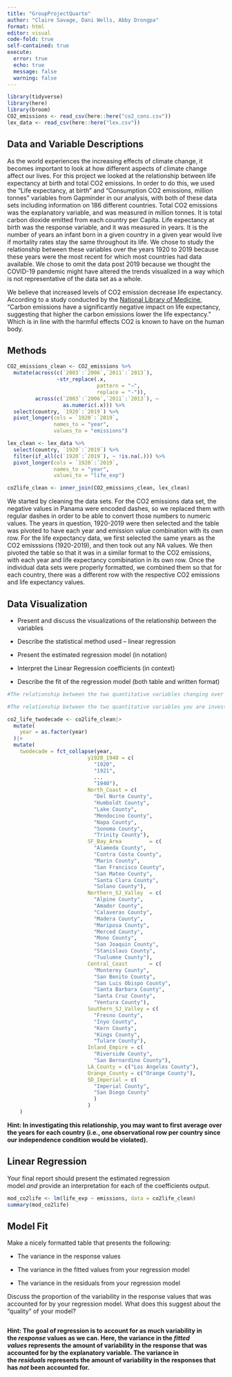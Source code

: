 ```yaml
---
title: "GroupProjectQuarto"
author: "Claire Savage, Dani Wells, Abby Drongpa"
format: html
editor: visual
code-fold: true
self-contained: true
execute: 
  error: true
  echo: true
  message: false
  warning: false
---
```


```r
library(tidyverse)
library(here)
library(broom)
CO2_emissions <- read_csv(here::here("co2_cons.csv"))
lex_data <- read_csv(here::here("lex.csv"))
```

## Data and Variable Descriptions

As the world experiences the increasing effects of climate change, it becomes important to look at how different aspects of climate change affect our lives. For this project we looked at the relationship between life expectancy at birth and total CO2 emissions. In order to do this, we used the “Life expectancy, at birth” and “Consumption CO2 emissions, million tonnes” variables from Gapminder in our analysis, with both of these data sets including information on 186 different countries. Total CO2 emissions was the explanatory variable, and was measured in million tonnes. It is total carbon dioxide emitted from each country per Capita. Life expectancy at birth was the response variable, and it was measured in years. It is the number of years an infant born in a given country in a given year would live if mortality rates stay the same throughout its life. We chose to study the relationship between these variables over the years 1920 to 2019 because these years were the most recent for which most countries had data available. We chose to omit the data post 2019 because we thought the COVID-19 pandemic might have altered the trends visualized in a way which is not representative of the data set as a whole.

We believe that increased levels of CO2 emission decrease life expectancy. According to a study conducted by the <a href="https://www.ncbi.nlm.nih.gov/pmc/articles/PMC8782287/#:~:text=Carbon%20emissions%20have%20a%20significantly,decreases%20life%20expectancy%20by%200.012%25.">National Library of Medicine</a>, “Carbon emissions have a significantly negative impact on life expectancy, suggesting that higher the carbon emissions lower the life expectancy.” Which is in line with the harmful effects CO2 is known to have on the human body.

## Methods

```r
CO2_emissions_clean <- CO2_emissions %>%
  mutate(across(c(`2003`:`2006`,`2011`:`2013`), 
                ~str_replace(.x, 
                             pattern = "−", 
                             replace = "-")), 
         across(c(`2003`:`2006`,`2011`:`2013`), ~
                  as.numeric(.x))) %>% 
  select(country, `1920`:`2019`) %>% 
  pivot_longer(cols = `1920`:`2019`,
               names_to = "year",
               values_to = "emissions")
```

```r
lex_clean <- lex_data %>%
  select(country, `1920`:`2019`) %>%
  filter(if_all(c(`1920`:`2019`), ~ !is.na(.))) %>%
  pivot_longer(cols = `1920`:`2019`,
               names_to = "year",
               values_to = "life_exp")
```

```r
co2life_clean <- inner_join(CO2_emissions_clean, lex_clean)
```

We started by cleaning the data sets. For the CO2 emissions data set, the negative values in Panama were encoded dashes, so we replaced them with regular dashes in order to be able to convert those numbers to numeric values. The years in question, 1920-2019 were then selected and the table was pivoted to have each year and emission value combination with its own row. For the life expectancy data, we first selected the same years as the CO2 emisssions (1920-2019), and then took out any NA values. We then pivoted the table so that it was in a similar format to the CO2 emissions, with each year and life expectancy comibination in its own row. Once the individual data sets were properly formatted, we combined them so that for each country, there was a different row with the respective CO2 emissions and life expectancy values.

## Data Visualization

-   Present and discuss the visualizations of the relationship between the variables

-   Describe the statistical method used – linear regression

-   Present the estimated regression model (in notation)

-   Interpret the Linear Regression coefficients (in context)

-   Describe the fit of the regression model (both table and written format)

```r
#The relationship between the two quantitative variables changing over time. Get creative!
```

```r
#The relationship between the two quantitative variables you are investigating.

co2_life_twodecade <- co2life_clean|>
  mutate(
    year = as.factor(year)
  )|>
  mutate(
    twodecade = fct_collapse(year, 
                          y1920_1940 = c(
                            "1920",
                            "1921",
                            ...
                            "1940"),
                          North_Coast = c(
                            "Del Norte County", 
                            "Humboldt County", 
                            "Lake County", 
                            "Mendocino County", 
                            "Napa County", 
                            "Sonoma County", 
                            "Trinity County"),
                          SF_Bay_Area         = c(
                            "Alameda County", 
                            "Contra Costa County", 
                            "Marin County", 
                            "San Francisco County", 
                            "San Mateo County", 
                            "Santa Clara County", 
                            "Solano County"),
                          Northern_SJ_Valley  = c(
                            "Alpine County", 
                            "Amador County", 
                            "Calaveras County", 
                            "Madera County", 
                            "Mariposa County", 
                            "Merced County", 
                            "Mono County", 
                            "San Joaquin County", 
                            "Stanislaus County", 
                            "Tuolumne County"),
                          Central_Coast       = c(
                            "Monterey County",
                            "San Benito County",
                            "San Luis Obispo County",
                            "Santa Barbara County",
                            "Santa Cruz County",
                            "Ventura County"),
                          Southern_SJ_Valley = c(
                            "Fresno County",
                            "Inyo County",
                            "Kern County",
                            "Kings County",
                            "Tulare County"),
                          Inland_Empire = c(
                            "Riverside County",
                            "San Bernardino County"),
                          LA_County = c("Los Angeles County"),
                          Orange_County = c("Orange County"),
                          SD_Imperial = c(
                            "Imperial County",
                            "San Diego County"
                            )
                          )
    )
```

**Hint: In investigating this relationship, you may want to first average over the years for each country (i.e., one observational row per country since our independence condition would be violated).**

## Linear Regression

Your final report should present the estimated regression model *and* provide an interpretation for each of the coefficients output.

```r
mod_co2life <- lm(life_exp ~ emissions, data = co2life_clean)
summary(mod_co2life)
```

## Model Fit

Make a nicely formatted table that presents the following:

-   The variance in the response values

-   The variance in the fitted values from your regression model

-   The variance in the residuals from your regression model

Discuss the proportion of the variability in the response values that was accounted for by your regression model. What does this suggest about the “quality” of your model?

```r

```

**Hint: The goal of regression is to account for as much variability in the *response* values as we can. Here, the variance in the *fitted values* represents the amount of variability in the response that was accounted for by the explanatory variable. The variance in the *residuals* represents the amount of variability in the responses that has *not* been accounted for.**
